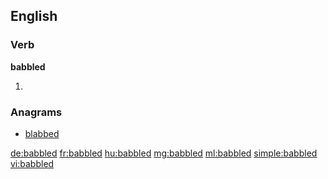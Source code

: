 ==English==

===Verb===
'''babbled'''

# {{en-past of|babble}}

===Anagrams===
* [[blabbed#English|blabbed]]

[[de:babbled]]
[[fr:babbled]]
[[hu:babbled]]
[[mg:babbled]]
[[ml:babbled]]
[[simple:babbled]]
[[vi:babbled]]
